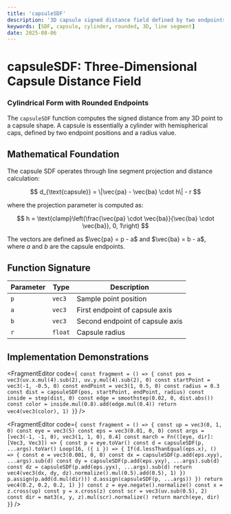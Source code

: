 ```yaml
---
title: 'capsuleSDF'
description: '3D capsule signed distance field defined by two endpoints and radius'
keywords: [SDF, capsule, cylinder, rounded, 3D, line segment]
date: 2025-08-06
---
```



# capsuleSDF: Three-Dimensional Capsule Distance Field

### Cylindrical Form with Rounded Endpoints

The `capsuleSDF` function computes the signed distance from any 3D point to a capsule shape. A capsule is essentially a cylinder with hemispherical caps, defined by two endpoint positions and a radius value.

## Mathematical Foundation

The capsule SDF operates through line segment projection and distance calculation:

$$
d_{\text{capsule}} = \|\vec{pa} - \vec{ba} \cdot h\| - r
$$

where the projection parameter is computed as:

$$
h = \text{clamp}\left(\frac{\vec{pa} \cdot \vec{ba}}{\vec{ba} \cdot \vec{ba}}, 0, 1\right)
$$

The vectors are defined as $\vec{pa} = p - a$ and $\vec{ba} = b - a$, where $a$ and $b$ are the capsule endpoints.

## Function Signature

| Parameter | Type    | Description                     |
| --------- | ------- | ------------------------------- |
| `p`       | `vec3`  | Sample point position           |
| `a`       | `vec3`  | First endpoint of capsule axis  |
| `b`       | `vec3`  | Second endpoint of capsule axis |
| `r`       | `float` | Capsule radius                  |

## Implementation Demonstrations

<FragmentEditor
        code={`
const fragment = () => {
        const pos = vec3(uv.x.mul(4).sub(2), uv.y.mul(4).sub(2), 0)
        const startPoint = vec3(-1, -0.5, 0)
        const endPoint = vec3(1, 0.5, 0)
        const radius = 0.3
        const dist = capsuleSDF(pos, startPoint, endPoint, radius)
        const inside = step(dist, 0)
        const edge = smoothstep(0.02, 0, dist.abs())
        const color = inside.mul(0.8).add(edge.mul(0.4))
        return vec4(vec3(color), 1)
}`}
/>

<FragmentEditor
        code={`
const fragment = () => {
        const up = vec3(0, 1, 0)
        const eye = vec3(5)
        const eps = vec3(0.01, 0, 0)
        const args = [vec3(-1, -1, 0), vec3(1, 1, 0), 0.4]
        const march = Fn(([eye, dir]: [Vec3, Vec3]) => {
                const p = eye.toVar()
                const d = capsuleSDF(p, ...args).toVar()
                Loop(16, ({ i }) => {
                        If(d.lessThanEqual(eps.x), () => {
                                const e = vec3(0.001, 0, 0)
                                const dx = capsuleSDF(p.add(eps.xyy), ...args).sub(d)
                                const dy = capsuleSDF(p.add(eps.yxy), ...args).sub(d)
                                const dz = capsuleSDF(p.add(eps.yyx), ...args).sub(d)
                                return vec4(vec3(dx, dy, dz).normalize().mul(0.5).add(0.5), 1)
                        })
                        p.assign(p.add(d.mul(dir)))
                        d.assign(capsuleSDF(p, ...args))
                })
                return vec4(0.2, 0.2, 0.2, 1)
        })
        const z = eye.negate().normalize()
        const x = z.cross(up)
        const y = x.cross(z)
        const scr = vec3(uv.sub(0.5), 2)
        const dir = mat3(x, y, z).mul(scr).normalize()
        return march(eye, dir)
}`}
/>
